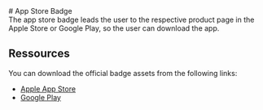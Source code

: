 
<Meta of={AppStoreBadgeStories} />

<div className="docs-title">
  # App Store Badge

  <nav>
    <link-design of={JSON.stringify(AppStoreBadgeStories)}></link-design>
  </nav>
</div>

<div className="lead">
  The app store badge leads the user to the respective product page in the Apple Store or Google Play, so the user can download the app.
</div>

<Canvas sourceState="shown" of={AppStoreBadgeStories.Default} />

<div className="hide-col-default">
  <Controls of={AppStoreBadgeStories.Default} />
</div>

## Ressources

You can download the official badge assets from the following links:

<ul>
  <li><a href="https://developer.apple.com/app-store/marketing/guidelines/">Apple App Store</a></li>
  <li><a href="https://partnermarketinghub.withgoogle.com/brands/google-play/visual-identity/badge-guidelines/?folder=65628">Google Play</a></li>
</ul>
